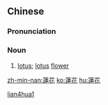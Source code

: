 {{also|莲花}}
==Chinese==
{{zh-forms|s=莲花}}

===Pronunciation===
{{zh-pron
|m=liánhuā
|c=lin4 faa1
|h=pfs=lièn-fâ
|mn=xm,tw:liân-hoe/qz:nûi-hoe/zz:liân-hoa
|cat=n
}}

===Noun===
{{zh-noun}}

# [[lotus]]; [[lotus]] [[flower]]

[[Category:zh:Flowers|lian4hua1]]

[[zh-min-nan:蓮花]]
[[ko:蓮花]]
[[hu:蓮花]]